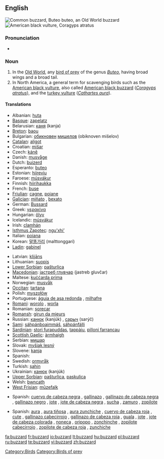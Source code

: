 {{wikipedia}}
==English==
[[Image:Poster Buteo buteo.jpg|thumb|Common buzzard, ''Buteo buteo'', an Old World buzzard]]
[[Image:Coragyps-atratus-001.jpg|thumb|American black vulture, ''Coragyps atratus'']]

===Pronunciation===
* {{IPA|/'bʌzəɻd/}}

===Noun===
{{en-noun}}

# In the [[Old World]], any [[bird of prey]] of the genus ''[[Buteo]]'', having broad wings and a broad tail.
# In North America, a general term for scavenging birds such as the [[American black vulture]], also called [[American black buzzard]] (''[[Coragyps atratus]]''), and the [[turkey vulture]] (''[[Cathartes aura]]'').

====Translations====
{{trans-top|Genus Buteo}}
* Albanian: [[huta]]
* [[Basque]]: [[zapelatz]]
* Belarusian: [[каня]] (kanja) {{f}}
* [[Breton]]: [[baou]]
* Bulgarian: [[обикновен]] [[мишелов]] (obiknoven mišelov) {{m}}
* [[Catalan]]: [[aligot]] {{m}}
* Croatian: [[mišar]] {{m}}
* Czech: [[káně]]
* Danish: [[musvåge]]
* Dutch: [[buizerd]] {{m}}
* Esperanto: [[buteo]]
* Estonian: [[hiireviu]]
* Faroese: [[músvákur]]
* Finnish: [[hiirihaukka]]
* French: [[buse]] {{f}}
* [[Friulian]]: [[cagne]], [[poiane]]
* [[Galician]]: [[miñato]] {{m}}, [[bexato]] {{m}}
* German: [[Bussard]] {{m}}
* Greek: [[γερακίνα]] {{f}}
* Hungarian: [[ölyv]]
* Icelandic: [[músvákur]]
* Irish: [[clamhán]]
* [[Isthmus Zapotec]]: [[nguʼxhiʼ]]
* Italian: [[poiana]] {{f}}
* Korean: [[말똥가리]] (malttonggari)
* [[Ladin]]: [[gabinel]]<!-- this is the taxonomic, not the true Latin, name: *Latin: [[Buteo buteo]] '' '' -->
{{trans-mid}}
* Latvian: [[klijāns]]
* Lithuanian: [[suopis]]
* [[Lower Sorbian]]: [[pašturlica]] {{f}}
* [[Macedonian]]: [[jастреб глувчар]] (jastreb gluvčar) {{m}}
* Maltese: [[kuċċarda prima]] {{f}}
* Norwegian: [[musvåk]]
* [[Occitan]]: [[tartana]] {{f}}
* Polish: [[myszołów]] {{m}}
* Portuguese: [[águia de asa redonda]] {{f}}, [[milhafre]] {{m}}
* [[Romani]]: [[worolo]] {{m}}, [[worla]] {{f}}
* Romanian: [[şorecar]]
* [[Romansh]]: [[girun da mieurs]]
* Russian: [[канюк]] (kanjúk) {{m}}, [[саpыч]] (sarýč) {{m}}
* [[Sami]]: [[sáhpánboaimmáš]], [[sáhpánfálli]]
* [[Sardinian]]: [[stori furapuddas]], [[tappàiu]], [[pilloni farrancau]]
* [[Scottish Gaelic]]: [[àrmhaigh]]
* Serbian: [[мишар]] {{m}}
* Slovak: [[myšiak lesný]]
* Slovene: [[kanja]]
* Spanish: {{t|es|ratonero común|m}} <!--[[busardo]] is this for the American continent?--> 
* Swedish: [[ormvråk]]
* Turkish: [[şahin]]
* Ukrainian: [[канюк]] (kanjúk) {{m}}
* [[Upper Sorbian]]: [[pašturlica]], [[paskulica]]
* Welsh: [[bwncath]]
* [[West Frisian]]: [[mûzefalk]]
{{trans-bottom}}

{{trans-top|American black vulture}}
* Spanish: [[cuervo de cabeza negra]] {{m}} {{italbrac|Uruguay}}, [[gallinazo]] {{m}} {{italbrac|Colombia}}, [[gallinazo de cabeza negra]] {{m}} {{italbrac|Ecuador|Peru}}, [[gallinazo negro]] {{m}} {{italbrac|Panama}}, [[jote]] {{italbrac|Bolivia}}, [[jote de cabeza negra]] {{m}} {{italbrac|Argentina|Chile}}, [[sucha]] {{f}} {{italbrac|Bolivia}}, [[zamuro]] {{m}} {{italbrac|Venezuela}}, [[zopilote]] {{m}} {{italbrac|Costa Rica|El Salvador|Honduras|Mexico|Nicaragua}}
{{trans-mid}}
{{trans-bottom}}

{{trans-top|turkey vulture}}
* Spanish: [[aura]] {{f}} {{italbrac|Mexico|<!-- - takes masculine article in singular-->}}, [[aura tiñosa]] {{f}} {{italbrac|Cuba|Puerto Rico}}, [[aura zunchiche]] {{f}} {{italbrac|El Salvador}}, [[cuervo de cabeza roja]] {{m}} {{italbrac|Uruguay}}, [[cute]] {{f}} {{italbrac|Honduras}}, [[gallinazo cabecirrojo]] {{m}} {{italbrac|Panama}}, [[gallinazo de cabeza roja]] {{m}} {{italbrac|Ecuador|Peru}}, [[guala]] {{f}} {{italbrac|Colombia}}, [[jote]] {{m}} {{italbrac|Bolivia}}, [[jote de cabeza colorada]] {{m}} {{italbrac|Argentina|Chile}}, [[noneca]] {{f}} {{italbrac|Panama}}, [[oripopo]] {{m}} {{italbrac|Venezuela}}, [[zonchinche]] {{m}} {{italbrac|Costa Rica|Nicaragua}}, [[zopilote cabecirrojo]] {{italbrac|Costa Rica|Nicaragua}}, [[zopilote de cabeza roja]] {{m}} {{italbrac|Costa Rica|Nicaragua}}, [[zunchiche]] {{m}} {{italbrac|El Salvador}}
{{trans-mid}}
{{trans-bottom}}

[[Category:Birds]]
[[Category:Birds of prey]]

[[fa:buzzard]]
[[fr:buzzard]]
[[io:buzzard]]
[[lt:buzzard]]
[[hu:buzzard]]
[[pl:buzzard]]
[[ru:buzzard]]
[[te:buzzard]]
[[vi:buzzard]]
[[zh:buzzard]]